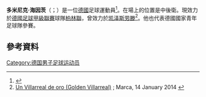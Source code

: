 {{noteTA
|G1=德甲
|G2=Football
|1=zh-cn:多米尼克;zh-hk:杜明基;zh-tw:多米尼克;
|2=zh-cn:海因茨;zh-hk:軒斯;zh-tw:海因茨;
}}

{{Infobox football biography
| name           = 多米尼克·海因茨<br />Dominique Heintz
| image          = 
| caption        = 
| birth_date     = {{birth date and age|1993|8|15|df=y}}
| birth_place    = 德國[[葡萄酒之路上的新城|葡萄酒之路上的新城]]
| height         = {{height|m=1.90}}
| position       = 中後衛
| currentclub    = [[柏林联盟足球俱乐部|柏林聯]]
| clubnumber     = 33
| youthyears1    =
| youthclubs1    = SV Herta Kirrweiler
| youthyears2    = 2001–2011
| youthclubs2    = [[凯泽斯劳滕足球俱乐部|凯泽斯劳滕]]
| years1         = 2011–2015
| clubs1         = 凯泽斯劳滕二隊
| caps1          = 13
| goals1         = 0
| years2         = 2011–2015
| clubs2         = [[凯泽斯劳滕足球俱乐部|凯泽斯劳滕]]
| caps2          = 64
| goals2         = 0
| years3         = 2015–2018
| clubs3         = [[科隆足球會|科隆]]
| caps3          = 96
| goals3         = 3
| years4         = 2018–2022
| clubs4         = [[弗赖堡体育俱乐部|弗萊堡]]
| caps4          = 84
| goals4         = 1
| years5         = 2022–
| clubs5         = [[柏林联盟足球俱乐部|柏林聯]]
| caps5          = 0
| goals5         = 0
| nationalyears1 = 2010–2011
| nationalteam1  = 德國U18
| nationalcaps1  = 6
| nationalgoals1 = 0
| nationalyears2 = 2011–2012
| nationalteam2  = 德國U19
| nationalcaps2  = 10
| nationalgoals2 = 2
| nationalyears3 = 2012–2013
| nationalteam3  = 德國U20
| nationalcaps3  = 2
| nationalgoals3 = 0
| nationalyears4 = 2014–2015
| nationalteam4  = [[德國21歲以下國家足球隊|德國U21]]
| nationalcaps4  = 8
| nationalgoals4 = 1
| pcupdate       = 19:07, 1 January 2022 (UTC)
| ntupdate       = 18:26, 27 June 2015 (UTC)
}}

'''多米尼克·海因茨'''（{{lang-de|Dominique Heintz}}；{{bd|1993年|8月15日}}）是一位[[德國|德國]]足球運動員<ref>{{cite web | url = http://www.kicker.de/news/fussball/2bundesliga/vereine/2-bundesliga/2012-13/1-fc-kaiserslautern-37/66525/spieler_heintz-dominique.html | title = Heintz, Dominique | language = de | publisher = kicker.de | accessdate = 25 January 2013 | archive-date = 2018-07-01 | archive-url = https://web.archive.org/web/20180701083254/http://www.kicker.de/news/fussball/2bundesliga/vereine/2-bundesliga/2012-13/1-fc-kaiserslautern-37/66525/spieler_heintz-dominique.html | dead-url = no }}</ref>。在場上的位置是中後衛。現效力於[[德國足球甲級聯賽|德國足球甲級聯賽]]球隊[[柏林联盟足球俱乐部|柏林聯]]，曾效力於[[凯泽斯劳滕足球俱乐部|凯泽斯劳滕]]<ref>[http://www.marca.com/eventos/marcador/futbol/2013_14/primera/jornada_19/vil_rso/ Un Villarreal de oro (Golden Villarreal)] {{Wayback|url=http://www.marca.com/eventos/marcador/futbol/2013_14/primera/jornada_19/vil_rso/ |date=20171015150115 }}; Marca, 14 January 2014 {{es icon}}</ref>。他也代表德國國家青年足球隊參賽。

==參考資料==
{{Reflist}}

{{柏林聯球員名單}}

{{DEFAULTSORT: Heintz, Dominique}}
[[Category:德国男子足球运动员|Category:德国男子足球运动员]]